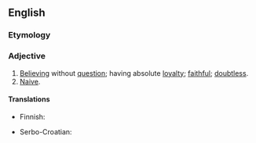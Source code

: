 ==English==

===Etymology===
{{prefix|en|un|questioning}}

===Adjective===
{{en-adj}}

# [[believe|Believing]] without [[question]]; having absolute [[loyalty]]; [[faithful]]; [[doubtless]].
# [[naive|Naive]].

====Translations====
{{trans-top|believing without question}}
* Finnish: {{t+|fi|ehdoton}}
{{trans-mid}}
* Serbo-Croatian: {{t+|sh|neupitno}}
{{trans-bottom}}

{{trans-top|naive}}
{{trans-mid}}
{{trans-bottom}}